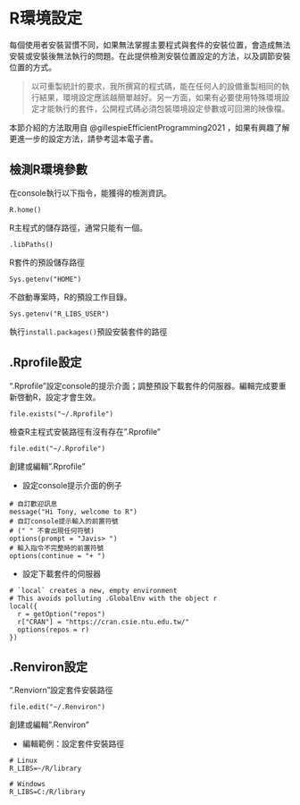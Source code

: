 # R環境設定

每個使用者安裝習慣不同，如果無法掌握主要程式與套件的安裝位置，會造成無法安裝或安裝後無法執行的問題。在此提供檢測安裝位置設定的方法，以及調節安裝位置的方式。

> 以可重製統計的要求，我所撰寫的程式碼，能在任何人的設備重製相同的執行結果，環境設定應該越簡單越好。另一方面，如果有必要使用特殊環境設定才能執行的套件，公開程式碼必須包裝環境設定參數或可回溯的映像檔。

本節介紹的方法取用自 @gillespieEfficientProgramming2021 ，如果有興趣了解更進一步的設定方法，請參考這本電子書。

## 檢測R環境參數

在console執行以下指令，能獲得的檢測資訊。

```
R.home()
```

R主程式的儲存路徑，通常只能有一個。

```
.libPaths()
```

R套件的預設儲存路徑

```
Sys.getenv("HOME")
```

不啟動專案時，R的預設工作目錄。


```
Sys.getenv("R_LIBS_USER")
```

執行`install.packages()`預設安裝套件的路徑


## .Rprofile設定

".Rprofile"設定console的提示介面；調整預設下載套件的伺服器。編輯完成要重新啓動R，設定才會生效。

```
file.exists("~/.Rprofile")
```

檢查R主程式安裝路徑有沒有存在".Rprofile"

```
file.edit("~/.Rprofile")
```

創建或編輯".Rprofile"

- 設定console提示介面的例子

```
# 自訂歡迎訊息
message("Hi Tony, welcome to R")
# 自訂console提示輸入的前置符號
# (" " 不會出現任何符號)
options(prompt = "Javis> ")
# 輸入指令不完整時的前置符號
options(continue = "+ ")
```

- 設定下載套件的伺服器

```
# `local` creates a new, empty environment
# This avoids polluting .GlobalEnv with the object r
local({
  r = getOption("repos")           
  r["CRAN"] = "https://cran.csie.ntu.edu.tw/"
  options(repos = r)
})
```

## .Renviron設定

".Renviorn"設定套件安裝路徑

```
file.edit("~/.Renviron")
```

創建或編輯".Renviron"

- 編輯範例：設定套件安裝路徑

```
# Linux
R_LIBS=~/R/library

# Windows
R_LIBS=C:/R/library
```